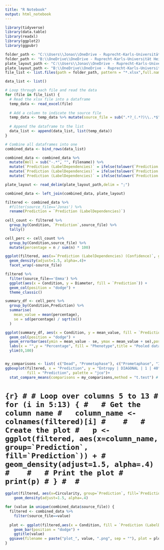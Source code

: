 ```yaml
---
title: "R Notebook"
output: html_notebook
---
```




```r
library(tidyverse)
library(data.table)
library(readxl)
library(ggplot2)
library(ggpubr)
```

```r
folder_path <- "C:\\Users\\Jonas\\OneDrive - Ruprecht-Karls-Universität Heidelberg\\Omics"
folder_path <- "B:\\OneDrive\\OneDrive - Ruprecht-Karls-Universität Heidelberg\\Omics"
plate_layout_path <- "C:\\Users\\Jonas\\OneDrive - Ruprecht-Karls-Universität Heidelberg\\Omics\\plate_layout.csv"
plate_layout_path <- "B:\\OneDrive\\OneDrive - Ruprecht-Karls-Universität Heidelberg\\Omics\\plate_layout.csv"
file_list <- list.files(path = folder_path, pattern = "*.xlsx",full.names = TRUE)

data_list <- list()

# Loop through each file and read the data
for (file in file_list) {
  # Read the xlsx file into a dataframe
  temp_data <- read_excel(file)
  
  # Add a column to indicate the source file
  temp_data <- temp_data %>% mutate(source_file = sub(".*?_(.*?)\\..*$", "\\1", basename(file)))
  
  # Append the dataframe to the list
  data_list <- append(data_list, list(temp_data))
}

# Combine all dataframes into one
combined_data <- bind_rows(data_list)

combined_data <- combined_data %>%
  mutate(Well = sub("-.*", "", Filename)) %>%
  mutate(`Prediction (LabelDependencies)` = ifelse(tolower(`Prediction (LabelDependencies)`) == "dead", "Dead", `Prediction (LabelDependencies)`)) %>%
  mutate(`Prediction (LabelDependencies)` = ifelse(tolower(`Prediction (LabelDependencies)`) == "interphase", "Interphase", `Prediction (LabelDependencies)`)) %>%
  mutate(`Prediction (LabelDependencies)` = ifelse(tolower(`Prediction (LabelDependencies)`) == "prometaphase", "Prometaphase", `Prediction (LabelDependencies)`))

plate_layout <- read_delim(plate_layout_path,delim = ";")

combined_data <- left_join(combined_data, plate_layout)
```

```r
filtered <- combined_data %>%
  #filter(source_file=='Jonas') %>%
  rename(Prediction = `Prediction (LabelDependencies)`)
  
cell_count <- filtered %>%
  group_by(Condition, `Prediction`,source_file) %>%
  tally()

cell_perc <- cell_count %>%
  group_by(Condition,source_file) %>%
  mutate(percentage = n / sum(n) * 100)
```

```r
ggplot(filtered, aes(x=`Prediction (LabelDependencies) (Confidence)`, group=`Prediction`, fill=`Prediction`)) +
  geom_density(adjust=1.5, alpha=.4)+
  facet_wrap(~source_file)
```

```r
filtered %>%
  filter(source_file=='Emma') %>%
  ggplot(aes(x = Condition, y = Diameter, fill = `Prediction`)) + 
  geom_col(position = "dodge") +
  theme_classic()
```

```r
summary_df <- cell_perc %>%
  group_by(Condition,Prediction) %>%
  summarise(
    mean_value = mean(percentage),
    se = sd(percentage) / sqrt(n())
  )

ggplot(summary_df, aes(x = Condition, y = mean_value, fill = `Prediction`)) + 
  geom_col(position = "dodge") + 
  geom_errorbar(aes(ymin = mean_value - se, ymax = mean_value + se),position = position_dodge(0.9), width = 0.4) + 
  labs(x = "",y = "Percentage", fill = "Phenotype",title = "Pooled data")+
  ylim(0,100)
```

```r

```

```r
my_comparisons <- list( c("Dead", "Prometaphase"), c("Prometaphase", "Interphase"), c("Dead", "Interphase") )
ggboxplot(filtered, x = "Prediction", y = "Entropy | DIAGONAL | 1 | 40",
          fill = "Prediction", palette = "jco")+ 
  stat_compare_means(comparisons = my_comparisons,method = "t.test") # Add pairwise comparisons p-value
```

# ```{r}
# # Loop over columns 5 to 13
# for (i in 5:13) {
#   # Get the column name
#   column_name <- colnames(filtered)[i]
#   
#   # Create the plot
#   p <- ggplot(filtered, aes(x=column_name, group=`Prediction`, fill=`Prediction`)) +
#     geom_density(adjust=1.5, alpha=.4)
#   
#   # Print the plot
#   print(p)
# }
# 
# ```
```r
ggplot(filtered, aes(x=Circularity, group=`Prediction`, fill=`Prediction`)) +
    geom_density(adjust=1.5, alpha=.4)
```


```r
for (value in unique(combined_data$source_file)) {
  filtered <- combined_data %>%
    filter(source_file==value)
  
  plot <- ggplot(filtered,aes(x = Condition, fill = `Prediction (LabelDependencies)`)) + 
    geom_bar(position = "dodge") + 
    ggtitle(value)
  ggsave(filename = paste("plot_", value, ".png", sep = ""), plot = plot)
}
```

